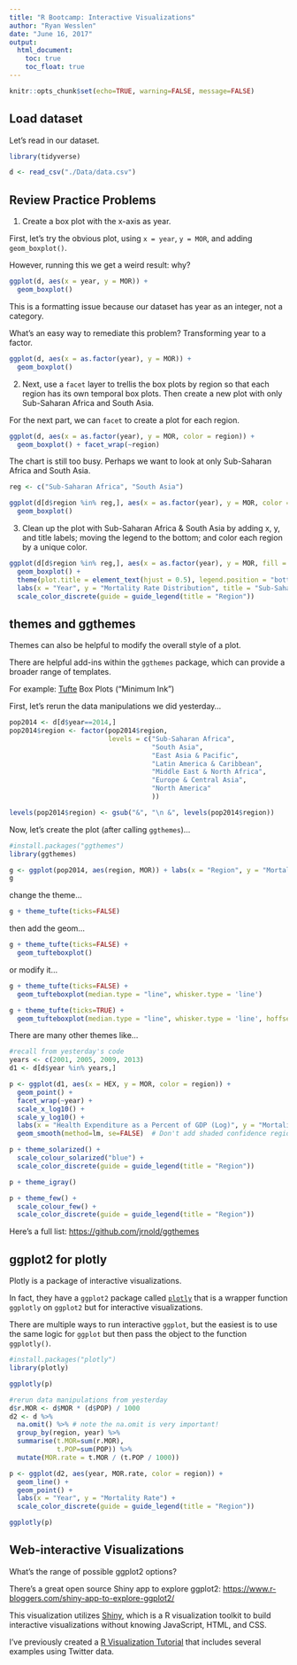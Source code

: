 ```yaml
---
title: "R Bootcamp: Interactive Visualizations"
author: "Ryan Wesslen"
date: "June 16, 2017"
output:
  html_document:
    toc: true
    toc_float: true
---
```


```r
knitr::opts_chunk$set(echo=TRUE, warning=FALSE, message=FALSE)
```

## Load dataset

Let's read in our dataset.

```r
library(tidyverse)

d <- read_csv("./Data/data.csv")
```

## Review Practice Problems

1.  Create a box plot with the x-axis as year.

First, let's try the obvious plot, using `x = year`, `y = MOR`, and adding `geom_boxplot()`.

However, running this we get a weird result: why?

```r
ggplot(d, aes(x = year, y = MOR)) +
  geom_boxplot()
```

This is a formatting issue because our dataset has year as an integer, not a category.

What's an easy way to remediate this problem? Transforming year to a factor.

```r
ggplot(d, aes(x = as.factor(year), y = MOR)) +
  geom_boxplot()
```

2.  Next, use a `facet` layer to trellis the box plots by region so that each region has its own temporal box plots. Then create a new plot with only Sub-Saharan Africa and South Asia.

For the next part, we can `facet` to create a plot for each region.

```r
ggplot(d, aes(x = as.factor(year), y = MOR, color = region)) +
  geom_boxplot() + facet_wrap(~region)
```

The chart is still too busy. Perhaps we want to look at only Sub-Saharan Africa and South Asia.

```r
reg <- c("Sub-Saharan Africa", "South Asia")

ggplot(d[d$region %in% reg,], aes(x = as.factor(year), y = MOR, color = region)) +
  geom_boxplot()
```

3.  Clean up the plot with Sub-Saharan Africa & South Asia by adding x, y, and title labels; moving the legend to the bottom; and color each region by a unique color.

```r
ggplot(d[d$region %in% reg,], aes(x = as.factor(year), y = MOR, fill = region)) +
  geom_boxplot() + 
  theme(plot.title = element_text(hjust = 0.5), legend.position = "bottom") +
  labs(x = "Year", y = "Mortality Rate Distribution", title = "Sub-Saharan Africa & South Asia: Mortality Rates") +
  scale_color_discrete(guide = guide_legend(title = "Region"))
```

## themes and ggthemes

Themes can also be helpful to modify the overall style of a plot.

There are helpful add-ins within the `ggthemes` package, which can provide a broader range of templates.

For example: [Tufte](https://www.edwardtufte.com/tufte/) Box Plots ("Minimum Ink")

First, let's rerun the data manipulations we did yesterday...

```r
pop2014 <- d[d$year==2014,]
pop2014$region <- factor(pop2014$region, 
                         levels = c("Sub-Saharan Africa",
                                    "South Asia",
                                    "East Asia & Pacific",
                                    "Latin America & Caribbean",
                                    "Middle East & North Africa",
                                    "Europe & Central Asia",
                                    "North America"
                                    ))

levels(pop2014$region) <- gsub("&", "\n &", levels(pop2014$region))
```

Now, let's create the plot (after calling `ggthemes`)...

```r
#install.packages("ggthemes")
library(ggthemes)

g <- ggplot(pop2014, aes(region, MOR)) + labs(x = "Region", y = "Mortality Rate") 
g 
```

change the theme...

```r
g + theme_tufte(ticks=FALSE)
```

then add the geom...

```r
g + theme_tufte(ticks=FALSE) +
  geom_tufteboxplot()
```

or modify it...

```r
g + theme_tufte(ticks=FALSE) +
  geom_tufteboxplot(median.type = "line", whisker.type = 'line')
```

```r
g + theme_tufte(ticks=TRUE) +
  geom_tufteboxplot(median.type = "line", whisker.type = 'line', hoffset = 0, width = 2)
```

There are many other themes like...

```r
#recall from yesterday's code
years <- c(2001, 2005, 2009, 2013)
d1 <- d[d$year %in% years,]

p <- ggplot(d1, aes(x = HEX, y = MOR, color = region)) +
  geom_point() +
  facet_wrap(~year) + 
  scale_x_log10() +
  scale_y_log10() +
  labs(x = "Health Expenditure as a Percent of GDP (Log)", y = "Mortality Rate (Log)") +
  geom_smooth(method=lm, se=FALSE)  # Don't add shaded confidence region

p + theme_solarized() +
  scale_colour_solarized("blue") +
  scale_color_discrete(guide = guide_legend(title = "Region"))
```

```r
p + theme_igray()
```

```r
p + theme_few() + 
  scale_colour_few() + 
  scale_color_discrete(guide = guide_legend(title = "Region"))
```

Here's a full list: [https://github.com/jrnold/ggthemes](https://github.com/jrnold/ggthemes)

## ggplot2 for plotly

Plotly is a package of interactive visualizations.

In fact, they have a `ggplot2` package called [`plotly`](https://plot.ly/ggplot2/) that is a wrapper function `ggplotly` on `ggplot2` but for interactive visualizations.

There are multiple ways to run interactive `ggplot`, but the easiest is to use the same logic for `ggplot` but then pass the object to the function `ggplotly()`.


```r
#install.packages("plotly")
library(plotly)

ggplotly(p)
```

```r
#rerun data manipulations from yesterday
d$r.MOR <- d$MOR * (d$POP) / 1000
d2 <- d %>% 
  na.omit() %>% # note the na.omit is very important!
  group_by(region, year) %>% 
  summarise(t.MOR=sum(r.MOR),
            t.POP=sum(POP)) %>%
  mutate(MOR.rate = t.MOR / (t.POP / 1000))

p <- ggplot(d2, aes(year, MOR.rate, color = region)) + 
  geom_line() +
  geom_point() + 
  labs(x = "Year", y = "Mortality Rate") +
  scale_color_discrete(guide = guide_legend(title = "Region"))

ggplotly(p)
```

## Web-interactive Visualizations

What's the range of possible ggplot2 options?

There's a great open source Shiny app to explore ggplot2: [https://www.r-bloggers.com/shiny-app-to-explore-ggplot2/](https://www.r-bloggers.com/shiny-app-to-explore-ggplot2/)

This visualization utilizes [Shiny](https://shiny.rstudio.com/), which is a R visualization toolkit to build interactive visualizations without knowing JavaScript, HTML, and CSS.

I've previously created a [R Visualization Tutorial](https://github.com/wesslen/RVisTutorial) that includes several examples using Twitter data.